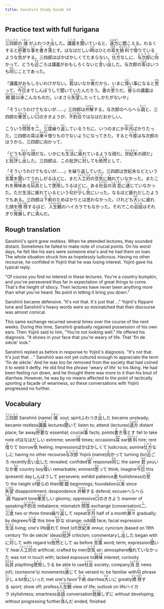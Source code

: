 ```yaml
---
title: Sanshiro Study Guide 54
---
```


## Practice text with full furigana

<p>
<ruby><rb>三四郎</rb><rt>さんしろう</rt></ruby>の<ruby><rb>魂</rb><rt>たましい</rt></ruby>がふわつき<ruby><rb>出</rb><rt>だ</rt></ruby>した。<ruby><rb>講義</rb><rt>こうぎ</rt></ruby>を<ruby><rb>聞</rb><rt>き</rt></ruby>いていると、<ruby><rb>遠方</rb><rt>えんぽう</rt></ruby>に聞こえる。わるくすると<ruby><rb>肝要</rb><rt>かんよう</rt></ruby>な<ruby><rb>事</rb><rt>こと</rt></ruby>を<ruby><rb>書</rb><rt>か</rt></ruby>き<ruby><rb>落</rb><rt>お</rt></ruby>とす。はなはだしい<ruby><rb>時</rb><rt>とき</rt></ruby>はひとの<ruby><rb>耳</rb><rt>みみ</rt></ruby>を<ruby><rb>損料</rb><rt>そんりょう</rt></ruby>で<ruby><rb>借</rb><rt>か</rt></ruby>りているような<ruby><rb>気</rb><rt>き</rt></ruby>がする。三四郎はばかばかしくてたまらない。<ruby><rb>仕方</rb><rt>しかた</rt></ruby>なしに、<ruby><rb>与次郎</rb><rt>よじろう</rt></ruby>に<ruby><rb>向</rb><rt>む</rt></ruby>かって、どうも<ruby><rb>近</rb><rt>ちか</rt></ruby>ごろは講義がおもしろくないと<ruby><rb>言</rb><rt>い</rt></ruby>い<ruby><rb>出</rb><rt>だ</rt></ruby>した。与次郎の<ruby><rb>答</rb><rt>こたえ</rt></ruby>はいつも<ruby><rb>同</rb><rt>おな</rt></ruby>じことであった。
</p>

<p>
「講義がおもしろいわけがない。<ruby><rb>君</rb><rt>きみ</rt></ruby>はいなか<ruby><rb>者</rb><rt>もの</rt></ruby>だから、いまに<ruby><rb>偉</rb><rt>えら</rt></ruby>い事になると<ruby><rb>思</rb><rt>おも</rt></ruby>って、<ruby><rb>今日</rb><rt>こんにち</rt></ruby>までしんぼうして聞いていたんだろう。<ruby><rb>愚</rb><rt>ぐ</rt></ruby>の<ruby><rb>至</rb><rt>いた</rt></ruby>りだ。<ruby><rb>彼</rb><rt>かれ</rt></ruby>らの講義は<ruby><rb>開闢</rb><rt>かいびゃく</rt></ruby><ruby><rb>以来</rb><rt>いらい</rt></ruby>こんなものだ。いまさら<ruby><rb>失望</rb><rt>しつぼう</rt></ruby>したってしかたがないや」
</p>

<p>
「そういうわけでもないが……」三四郎は<ruby><rb>弁解</rb><rt>べんかい</rt></ruby>する。与次郎のへらへら<ruby><rb>調</rb><rt>ちょう</rt></ruby>と、三四郎の<ruby><rb>重苦</rb><rt>おもぐる</rt></ruby>しい<ruby><rb>口</rb><rt>くち</rt></ruby>のききようが、<ruby><rb>不釣合</rb><rt>ふつりあい</rt></ruby>ではなはだおかしい。
</p>

<p>
こういう<ruby><rb>問答</rb><rt>もんどう</rt></ruby>を<ruby><rb>二</rb><rt>に</rt></ruby>、<ruby><rb>三度</rb><rt>さんど</rt></ruby><ruby><rb>繰</rb><rt>く</rt></ruby>り<ruby><rb>返</rb><rt>かえ</rt></ruby>しているうちに、いつのまにか<ruby><rb>半月</rb><rt>はんつき</rt></ruby>ばかりたった。三四郎の耳は<ruby><rb>漸々</rb><rt>ぜんぜん</rt></ruby>借りものでないようになってきた。すると<ruby><rb>今度</rb><rt>こんど</rt></ruby>は与次郎のほうから、三四郎に向かって、
</p>

<p>
「どうも<ruby><rb>妙</rb><rt>みょう</rt></ruby>な<ruby><rb>顔</rb><rt>かお</rt></ruby>だな。いかにも<ruby><rb>生活</rb><rt>せいかつ</rt></ruby>に<ruby><rb>疲</rb><rt>つか</rt></ruby>れているような顔だ。<ruby><rb>世紀末</rb><rt>せいきまつ</rt></ruby>の顔だ」と<ruby><rb>批評</rb><rt>ひひょう</rt></ruby>し<ruby><rb>出</rb><rt>だ</rt></ruby>した。三四郎は、この批評に<ruby><rb>対</rb><rt>たい</rt></ruby>しても<ruby><rb>依然</rb><rt>いぜん</rt></ruby>として、
</p>

<p>
「そういうわけでもないが……」を繰り返していた。三四郎は世紀末などという<ruby><rb>言葉</rb><rt>ことば</rt></ruby>を<ruby><rb>聞</rb><rt>き</rt></ruby>いてうれしがるほどに、まだ<ruby><rb>人工的</rb><rt>じんこうてき</rt></ruby>の<ruby><rb>空気</rb><rt>くうき</rt></ruby>に<ruby><rb>触</rb><rt>ふ</rt></ruby>れていなかった。またこれを<ruby><rb>興味</rb><rt>きょうみ</rt></ruby>ある<ruby><rb>玩具</rb><rt>おもちゃ</rt></ruby>として<ruby><rb>使用</rb><rt>しよう</rt></ruby>しうるほどに、ある<ruby><rb>社会</rb><rt>しゃかい</rt></ruby>の<ruby><rb>消息</rb><rt>しょうそく</rt></ruby>に<ruby><rb>通</rb><rt>つう</rt></ruby>じていなかった。ただ生活に疲れているという<ruby><rb>句</rb><rt>く</rt></ruby>が<ruby><rb>少</rb><rt>すこ</rt></ruby>し<ruby><rb>気</rb><rt>き</rt></ruby>にいった。なるほど疲れだしたようでもある。三四郎は<ruby><rb>下痢</rb><rt>げり</rt></ruby>のためばかりとは思わなかった。けれども<ruby><rb>大</rb><rt>おお</rt></ruby>いに疲れた顔を<ruby><rb>標榜</rb><rt>ひょうぼう</rt></ruby>するほど、<ruby><rb>人生観</rb><rt>じんせいかん</rt></ruby>のハイカラでもなかった。それでこの<ruby><rb>会話</rb><rt>かいわ</rt></ruby>はそれぎり<ruby><rb>発展</rb><rt>はってん</rt></ruby>しずに<ruby><rb>済</rb><rt>す</rt></ruby>んだ。
</p>


## Rough translation

Sanshirō's spirit grew restless. When he attended lectures, they sounded distant. Sometimes he failed to make note of crucial points. On his worst days, he felt like his ears were someone else's and he had them on loan. The whole situation struck him as hopelessly ludicrous. Having no other recourse, he confided in Yojirō that he was losing interest. Yojirō gave his typical reply.

"Of course you find no interest in these lectures. You're a country bumpkin, and you've persevered thus far in expectation of great things to come. That's the height of idiocy. Their lectures have never been anything more than what you've heard. No point in letting it bring you down."

Sanshirō became defensive. "It's not that. It's just that ..." Yojirō's flippant tone and Sanshirō's heavy words were so mismatched that their discourse was almost comical.

This same exchange recurred several times over the course of the next weeks. During this time, Sanshirō gradually regained possession of his own ears. Then Yojirō said to him, "You're not looking well." He offered his diagnosis. "It shows in your face that you're weary of life. That 'fin de siècle' look."

Sanshirō replied as before in response to Yojirō's diagnosis. "It's not that. It's just that ..." Sanshirō was not yet cultured enough to appreciate the term 'fin de siècle.' And he was too far removed from the society that had coined it to wield it deftly. He did find the phrase 'weary of life' to his liking. He had been feeling run down, and he thought there was more to it than his bout of diarrhea. However, he was by no means affected to the point of tactically sporting a façade of weariness, so these conversations with Yojirō progressed no further. 


## Vocabulary

<p>
<span class="vocabstudy"><ruby><rb>三四郎</rb><rt>さんしろう</rt></ruby>&nbsp;Sanshirō (name)</span><span class="vocabstudy"><ruby><rb>魂</rb><rt>たましい</rt></ruby>&nbsp;soul; spirit</span><span class="vocabstudy">ふわつき<ruby><rb>出</rb><rt>だ</rt></ruby>した&nbsp;became unsteady; became restless</span><span class="vocabstudy"><ruby><rb>講義</rb><rt>こうぎ</rt></ruby>&nbsp;lectures</span><span class="vocabstudy"><ruby><rb>聞</rb><rt>き</rt></ruby>いて&nbsp;listen to; attend (lectures)</span><span class="vocabstudy"><ruby><rb>遠方</rb><rt>えんぽう</rt></ruby>&nbsp;distant place; far away</span><span class="vocabstudy"><ruby><rb>肝要</rb><rt>かんよう</rt></ruby>な&nbsp;essential; crucial</span><span class="vocabstudy"><ruby><rb>事</rb><rt>こと</rt></ruby>&nbsp;facts; points</span><span class="vocabstudy"><ruby><rb>書</rb><rt>か</rt></ruby>き<ruby><rb>落</rb><rt>お</rt></ruby>とす&nbsp;fail to take note of</span><span class="vocabstudy">はなはだしい&nbsp;extreme; sever</span><span class="vocabstudy"><ruby><rb>時</rb><rt>とき</rt></ruby>&nbsp;times; occasions</span><span class="vocabstudy"><ruby><rb>耳</rb><rt>みみ</rt></ruby>&nbsp;ear</span><span class="vocabstudy"><ruby><rb>損料</rb><rt>そんりょう</rt></ruby>&nbsp;hire; rent</span><span class="vocabstudy"><ruby><rb>借</rb><rt>か</rt></ruby>りて&nbsp;borrow</span><span class="vocabstudy"><ruby><rb>気</rb><rt>き</rt></ruby>&nbsp;feeling; impression</span><span class="vocabstudy">ばかばかしくて&nbsp;ludicrous; asinine</span><span class="vocabstudy"><ruby><rb>仕方</rb><rt>しかた</rt></ruby>なしに&nbsp;having no other recourse</span><span class="vocabstudy"><ruby><rb>与次郎</rb><rt>よじろう</rt></ruby>&nbsp;Yojirō (name)</span><span class="vocabstudy"><ruby><rb>向</rb><rt>む</rt></ruby>かって&nbsp;turning (to)</span><span class="vocabstudy"><ruby><rb>近</rb><rt>ちか</rt></ruby>ごろ&nbsp;recently</span><span class="vocabstudy"><ruby><rb>言</rb><rt>い</rt></ruby>い<ruby><rb>出</rb><rt>だ</rt></ruby>した&nbsp;revealed; confided</span><span class="vocabstudy"><ruby><rb>答</rb><rt>こたえ</rt></ruby>&nbsp;response</span><span class="vocabstudy"><ruby><rb>同</rb><rt>おな</rt></ruby>じ&nbsp;the same</span>
<span class="vocabstudy"><ruby><rb>君</rb><rt>きみ</rt></ruby>&nbsp;you</span><span class="vocabstudy">いなか<ruby><rb>者</rb><rt>もの</rt></ruby>&nbsp;country boy</span><span class="vocabstudy"><ruby><rb>偉</rb><rt>えら</rt></ruby>い&nbsp;remarkable; eminent</span><span class="vocabstudy"><ruby><rb>思</rb><rt>おも</rt></ruby>って&nbsp;think; imagine</span><span class="vocabstudy"><ruby><rb>今日</rb><rt>こんにち</rt></ruby>&nbsp;this (present) day</span><span class="vocabstudy">しんぼうして&nbsp;persevere; exhibit patience</span><span class="vocabstudy"><ruby><rb>愚</rb><rt>ぐ</rt></ruby>&nbsp;foolishness</span><span class="vocabstudy">の<ruby><rb>至</rb><rt>いた</rt></ruby>り&nbsp;the height of</span><span class="vocabstudy"><ruby><rb>彼</rb><rt>かれ</rt></ruby>らの&nbsp;their</span><span class="vocabstudy"><ruby><rb>開闢</rb><rt>かいびゃく</rt></ruby>&nbsp;beginnings; foundation</span><span class="vocabstudy"><ruby><rb>以来</rb><rt>いらい</rt></ruby>&nbsp;since</span><span class="vocabstudy"><ruby><rb>失望</rb><rt>しつぼう</rt></ruby>&nbsp;disappointment; despondence</span>
<span class="vocabstudy"><ruby><rb>弁解</rb><rt>べんかい</rt></ruby>する&nbsp;defend; excuse</span><span class="vocabstudy">へらへら<ruby><rb>調</rb><rt>ちょう</rt></ruby>&nbsp;flippant tone</span><span class="vocabstudy"><ruby><rb>重苦</rb><rt>おもぐる</rt></ruby>しい&nbsp;gloomy; oppressive</span><span class="vocabstudy"><ruby><rb>口</rb><rt>くち</rt></ruby>のききよう&nbsp;manner of speaking</span><span class="vocabstudy"><ruby><rb>不釣合</rb><rt>ふつりあい</rt></ruby>&nbsp;imbalance; mismatch</span>
<span class="vocabstudy"><ruby><rb>問答</rb><rt>もんどう</rt></ruby>&nbsp;exchange (conversation)</span><span class="vocabstudy"><ruby><rb>二</rb><rt>に</rt></ruby>、<ruby><rb>三度</rb><rt>さんど</rt></ruby>&nbsp;two or three times</span><span class="vocabstudy"><ruby><rb>繰</rb><rt>く</rt></ruby>り<ruby><rb>返</rb><rt>かえ</rt></ruby>して&nbsp;repeat</span><span class="vocabstudy"><ruby><rb>半月</rb><rt>はんつき</rt></ruby>&nbsp;half of a month</span><span class="vocabstudy"><ruby><rb>漸々</rb><rt>ぜんぜん</rt></ruby>&nbsp;gradually; by degrees</span><span class="vocabstudy"><ruby><rb>今度</rb><rt>こんど</rt></ruby>&nbsp;this time</span>
<span class="vocabstudy"><ruby><rb>妙</rb><rt>みょう</rt></ruby>な&nbsp;strange; odd</span><span class="vocabstudy"><ruby><rb>顔</rb><rt>かお</rt></ruby>&nbsp;face; facial expression</span><span class="vocabstudy"><ruby><rb>生活</rb><rt>せいかつ</rt></ruby>&nbsp;living; one's life</span><span class="vocabstudy"><ruby><rb>疲</rb><rt>つか</rt></ruby>れて&nbsp;tired (of)</span><span class="vocabstudy"><ruby><rb>世紀末</rb><rt>せいきまつ</rt></ruby>&nbsp;ennui; cynicism (based on 19th century 'fin de siècle' ideas)</span><span class="vocabstudy"><ruby><rb>批評</rb><rt>ひひょう</rt></ruby>&nbsp;criticism; commentary</span><span class="vocabstudy">し<ruby><rb>出</rb><rt>だ</rt></ruby>した&nbsp;began with</span><span class="vocabstudy">に<ruby><rb>対</rb><rt>たい</rt></ruby>して&nbsp;with regard to</span><span class="vocabstudy"><ruby><rb>依然</rb><rt>いぜん</rt></ruby>として&nbsp;as before</span>
<span class="vocabstudy"><ruby><rb>言葉</rb><rt>ことば</rt></ruby>&nbsp;word; term; expression</span><span class="vocabstudy"><ruby><rb>聞</rb><rt>き</rt></ruby>いて&nbsp;hear</span><span class="vocabstudy"><ruby><rb>人工的</rb><rt>じんこうてき</rt></ruby>の&nbsp;artificial; crafted by men</span><span class="vocabstudy"><ruby><rb>空気</rb><rt>くうき</rt></ruby>&nbsp;air; atmosphere</span><span class="vocabstudy"><ruby><rb>触</rb><rt>ふ</rt></ruby>れていなかった&nbsp;was not in touch with; lacked exposure to</span><span class="vocabstudy"><ruby><rb>興味</rb><rt>きょうみ</rt></ruby>&nbsp;interest; curiosity</span><span class="vocabstudy"><ruby><rb>玩具</rb><rt>おもちゃ</rt></ruby>&nbsp;plaything</span><span class="vocabstudy"><ruby><rb>使用</rb><rt>しよう</rt></ruby>しうる&nbsp;be able to use</span><span class="vocabstudy"><ruby><rb>社会</rb><rt>しゃかい</rt></ruby>&nbsp;society; company</span><span class="vocabstudy"><ruby><rb>消息</rb><rt>しょうそく</rt></ruby>&nbsp;news (of); (someone's) movements</span><span class="vocabstudy"><ruby><rb>通</rb><rt>つう</rt></ruby>じて&nbsp;be versed in; be familiar with</span><span class="vocabstudy"><ruby><rb>句</rb><rt>く</rt></ruby>&nbsp;phrase</span><span class="vocabstudy"><ruby><rb>少</rb><rt>すこ</rt></ruby>し&nbsp;a bit</span><span class="vocabstudy"><ruby><rb>気</rb><rt>き</rt></ruby>にいった&nbsp;met one's favor</span><span class="vocabstudy"><ruby><rb>下痢</rb><rt>げり</rt></ruby>&nbsp;diarrhea</span><span class="vocabstudy"><ruby><rb>大</rb><rt>おお</rt></ruby>いに&nbsp;greatly</span><span class="vocabstudy"><ruby><rb>標榜</rb><rt>ひょうぼう</rt></ruby>する&nbsp;sport; show off; profess</span><span class="vocabstudy"><ruby><rb>人生観</rb><rt>じんせいかん</rt></ruby>&nbsp;view of life; outlook on life</span><span class="vocabstudy">ハイカラ&nbsp;stylishness; smartness</span><span class="vocabstudy"><ruby><rb>会話</rb><rt>かいわ</rt></ruby>&nbsp;conversation</span><span class="vocabstudy"><ruby><rb>発展</rb><rt>はってん</rt></ruby>しずに&nbsp;without developing; without progressing further</span><span class="vocabstudy"><ruby><rb>済</rb><rt>す</rt></ruby>んだ&nbsp;ended; finished</span>
</p>
